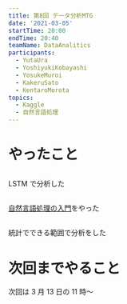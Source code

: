 ```yaml
---
title: 第8回 データ分析MTG
date: '2021-03-05'
startTime: 20:00
endTime: 20:40
teamName: DataAnalitics
participants:
  - YutaUra
  - YoshiyukiKobayashi
  - YosukeMuroi
  - KakeruSato
  - KentaroMorota
topics:
  - Kaggle
  - 自然言語処理
---
```


# やったこと

## <user name="YoshiyukiKobayashi" />

LSTM で分析した

## <user name="YosukeMuroi" />

[自然言語処理の入門](https://www.kaggle.com/philculliton/nlp-getting-started-tutorial)をやった

## <user name="YutaUra" />

統計でできる範囲で分析をした

# 次回までやること

次回は 3 月 13 日の 11 時〜
